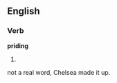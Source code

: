 ==English==

===Verb===
'''priding'''

# {{third-person singular of|[[pride]]}}

not a real word, Chelsea made it up.
